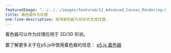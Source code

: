---
featuredImage: "../../../images/featured/12_Advanced_Canvas_Rendering-02_Shader_As_A_Texture-thumbnail.png"
title: 着色器作为纹理
one-line-description: 使用着色器为3D形状生成纹理。
---

着色器可以作为纹理应用于 2D/3D 形状。

要了解更多关于在p5.js中使用着色器的信息：
<a href="https://itp-xstory.github.io/p5js-shaders/">p5.js 着色器</a>
